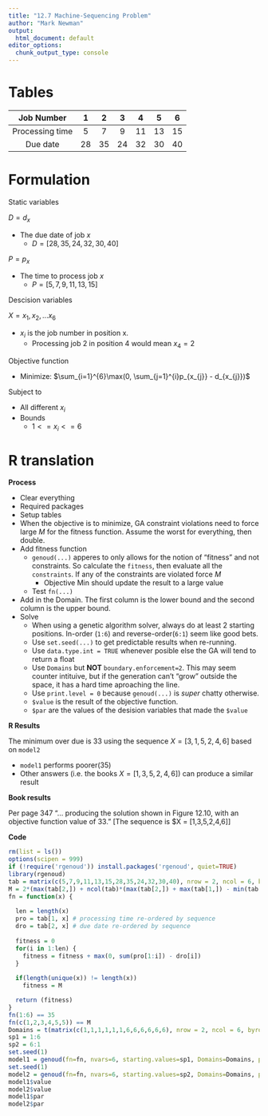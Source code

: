 ```yaml
---
title: "12.7 Machine-Sequencing Problem"
author: "Mark Newman"
output:
  html_document: default
editor_options: 
  chunk_output_type: console
---
```


# Tables

|Job Number | 1 | 2 | 3 | 4 | 5 | 6 |
|:--:|:--:|:--:|:--:|:--:|:--:|:--:|
| Processing time | 5 | 7 | 9 | 11 | 13 | 15 |
| Due date | 28 | 35 | 24 | 32 | 30 | 40 |

# Formulation

Static variables

$D = d_{x}$

* The due date of job $x$
    * $D = [28,35,24,32,30,40]$
    
$P = p_{x}$

* The time to process job $x$
    * $P = [5,7,9,11,13,15]$

Descision variables

$X = x_{1}, x_{2}, ... x_{6}$

* $x_{i}$ is the job number in position x.
    * Processing job 2 in position 4 would mean $x_{4} = 2$

Objective function

* Minimize: $\sum_{i=1}^{6}\max(0, \sum_{j=1}^{i}p_{x_{j}} - d_{x_{j}})$
  
Subject to

* All different $x_{i}$ 
* Bounds
     * $1 <= x_{i} <= 6$

# R translation

**Process**

* Clear everything
* Required packages
* Setup tables
* When the objective is to minimize, GA constraint violations need to force large $M$ for the fitness function. Assume the worst for everything, then double.
* Add fitness function
    * `genoud(...)` apperes to only allows for the notion of "fitness" and not constraints. So calculate the `fitness`, then evaluate all the `constraints`. If any of the constraints are violated force $M$
        * Objective Min should update the result to a large value
    * Test `fn(...)`
* Add in the Domain. The first column is the lower bound and the second column is the upper bound.
* Solve
    * When using a genetic algorithm solver, always do at least 2 starting positions. In-order (`1:6`) and reverse-order(`6:1`) seem like good bets.
    * Use `set.seed(...)` to get predictable results when re-running.
    * Use `data.type.int = TRUE` whenever posible else the GA will tend to return a float
    * Use `Domains` but **NOT** `boundary.enforcement=2`. This may seem counter intituive, but if the generation can't "grow" outside the space, it has a hard time aproaching the line.
    * Use `print.level = 0` because `genoud(...)` is _super_ chatty otherwise.
    * `$value`  is the result of the objective function.
    * `$par` are the values of the desision variables that made the `$value`

**R Results**

The minimum over due is $33$ using the sequence $X = [3,1,5,2,4,6]$ based on `model2`

* `model1` performs poorer($35$)
* Other answers (i.e. the books $X = [1,3,5,2,4,6]$) can produce a similar result

**Book results**

Per page 347 "... producing the solution shown in Figure 12.10, with an objective function value of 33." [The sequence is $X = [1,3,5,2,4,6]]

**Code**
```r
rm(list = ls())
options(scipen = 999)
if (!require('rgenoud')) install.packages('rgenoud', quiet=TRUE)
library(rgenoud)
tab = matrix(c(5,7,9,11,13,15,28,35,24,32,30,40), nrow = 2, ncol = 6, byrow = TRUE)
M = 2*(max(tab[2,]) + ncol(tab)*(max(tab[2,]) + max(tab[1,]) - min(tab[2,])))
fn = function(x) {
  
  len = length(x)
  pro = tab[1, x] # processing time re-ordered by sequence
  dro = tab[2, x] # due date re-ordered by sequence
  
  fitness = 0
  for(i in 1:len) {
    fitness = fitness + max(0, sum(pro[1:i]) - dro[i])
  }
  
  if(length(unique(x)) != length(x))
    fitness = M

  return (fitness)
}
fn(1:6) == 35
fn(c(1,2,3,4,5,5)) == M
Domains = t(matrix(c(1,1,1,1,1,1,6,6,6,6,6,6), nrow = 2, ncol = 6, byrow = TRUE))
sp1 = 1:6
sp2 = 6:1
set.seed(1)
model1 = genoud(fn=fn, nvars=6, starting.values=sp1, Domains=Domains, print.level = 0, data.type.int = TRUE)
set.seed(1)
model2 = genoud(fn=fn, nvars=6, starting.values=sp2, Domains=Domains, print.level = 0, data.type.int = TRUE)
model1$value
model2$value
model1$par
model2$par
```

